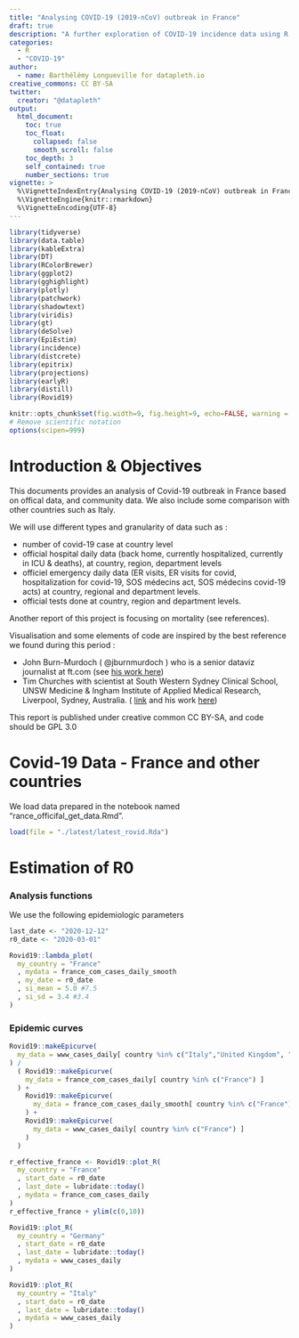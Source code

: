 ```yaml
---
title: "Analysing COVID-19 (2019-nCoV) outbreak in France"
draft: true
description: "A further exploration of COVID-19 incidence data using R tools and packages."
categories:
  - R
  - "COVID-19"
author:
  - name: Barthélémy Longueville for datapleth.io
creative_commons: CC BY-SA
twitter:
  creator: "@datapleth"
output:
  html_document:
    toc: true
    toc_float:
      collapsed: false
      smooth_scroll: false
    toc_depth: 3
    self_contained: true
    number_sections: true
vignette: >
  %\VignetteIndexEntry{Analysing COVID-19 (2019-nCoV) outbreak in France}
  %\VignetteEngine{knitr::rmarkdown}
  %\VignetteEncoding{UTF-8}
---
```



  
```r
library(tidyverse)
library(data.table)
library(kableExtra)
library(DT)
library(RColorBrewer)
library(ggplot2)
library(gghighlight)
library(plotly)
library(patchwork)
library(shadowtext)
library(viridis)
library(gt)
library(deSolve)
library(EpiEstim)
library(incidence)
library(distcrete)
library(epitrix)
library(projections)
library(earlyR)
library(distill)
library(Rovid19)

knitr::opts_chunk$set(fig.width=9, fig.height=9, echo=FALSE, warning = FALSE, message = FALSE)
# Remove scientific notation
options(scipen=999)
```




# Introduction & Objectives

This documents provides an analysis of Covid-19 outbreak in France based on 
offical data, and community data. We also include some comparison with other
countries such as Italy.

We will use different types and granularity of data such as :

- number of covid-19 case at country level
- official hospital daily data (back home, currently hospitalized, currently in ICU & deaths), at country, region, department levels
- officiel emergency daily data (ER visits, ER visits for covid, hospitalization for covid-19, SOS médecins act, SOS médecins covid-19 acts) at country, regional and department levels.
- official tests done at country, region and department levels.

Another report of this project is focusing on mortality (see references).

Visualisation and some elements of code are inspired by the best reference we
found during this period :

- John Burn-Murdoch ( @jburnmurdoch ) who is a senior dataviz journalist at ft.com (see [his work here](https://www.ft.com/coronavirus-latest))
- Tim Churches with scientist at South Western Sydney Clinical School, UNSW 
Medicine & Ingham Institute of Applied Medical Research, Liverpool, Sydney, 
Australia. ( [link](https://swscs.med.unsw.edu.au) and his 
work [here](https://timchurches.github.io/blog/))

This report is published under creative common CC BY-SA, and code should be
GPL 3.0



# Covid-19 Data - France and other countries

We load data prepared in the notebook named "rance_officifal_get_data.Rmd".

```r
load(file = "./latest/latest_rovid.Rda")
```




# Estimation of R0 {.tabset .tabset-fade .tabset-pills} 

### Analysis functions

We use the following epidemiologic parameters

```r
last_date <- "2020-12-12"
r0_date <- "2020-03-01"
```


```r
Rovid19::lambda_plot(
  my_country = "France"
  , mydata = france_com_cases_daily_smooth
  , my_date = r0_date
  , si_mean = 5.0 #7.5
  , si_sd = 3.4 #3.4
)
```





### Epidemic curves

```r
Rovid19::makeEpicurve(
  my_data = www_cases_daily[ country %in% c("Italy","United Kingdom", "US", "Germany", "Sweden", "Russia", "Brazil", "Korea, South") ]
) / 
  ( Rovid19::makeEpicurve(
    my_data = france_com_cases_daily[ country %in% c("France") ]
  ) +
    Rovid19::makeEpicurve(
      my_data = france_com_cases_daily_smooth[ country %in% c("France") ]
    ) +
    Rovid19::makeEpicurve(
      my_data = www_cases_daily[ country %in% c("France") ]
    ) 
  )
```

```r
r_effective_france <- Rovid19::plot_R(
  my_country = "France"
  , start_date = r0_date
  , last_date = lubridate::today()
  , mydata = france_com_cases_daily
)
r_effective_france + ylim(c(0,10))
```


```r
Rovid19::plot_R(
  my_country = "Germany"
  , start_date = r0_date
  , last_date = lubridate::today()
  , mydata = www_cases_daily
)
```

```r
Rovid19::plot_R(
  my_country = "Italy"
  , start_date = r0_date
  , last_date = lubridate::today()
  , mydata = www_cases_daily
)
```




